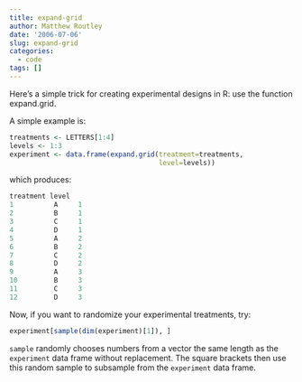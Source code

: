 ```yaml
---
title: expand-grid
author: Matthew Routley
date: '2006-07-06'
slug: expand-grid
categories:
  - code
tags: []
---
```


Here&#8217;s a simple trick for creating experimental designs in R: use the function expand.grid.

A simple example is:

```r
treatments <- LETTERS[1:4]
levels <- 1:3
experiment <- data.frame(expand.grid(treatment=treatments, 
                                     level=levels))
```

which produces:

```r
treatment level
1          A     1
2          B     1
3          C     1
4          D     1
5          A     2
6          B     2
7          C     2
8          D     2
9          A     3
10         B     3
11         C     3
12         D     3
```

Now, if you want to randomize your experimental treatments, try:

```r
experiment[sample(dim(experiment)[1]), ]
```

`sample` randomly chooses numbers from a vector the same length as the `experiment` data frame without replacement. The square brackets then use this random sample to subsample from the `experiment` data frame.